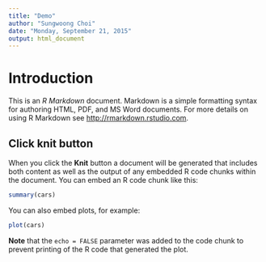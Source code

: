 ```yaml
---
title: "Demo"
author: "Sungwoong Choi"
date: "Monday, September 21, 2015"
output: html_document
---
```


# Introduction

This is an _R Markdown_ document. Markdown is a simple formatting syntax for authoring HTML, PDF, and MS Word documents. For more details on using R Markdown see <http://rmarkdown.rstudio.com>.

## Click knit button

When you click the **Knit** button a document will be generated that includes both content as well as the output of any embedded R code chunks within the document. You can embed an R code chunk like this:

```r
summary(cars)
```

You can also embed plots, for example:

```r
plot(cars)
```

**Note** that the `echo = FALSE` parameter was added to the code chunk to prevent printing of the R code that generated the plot.
